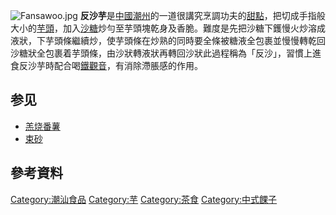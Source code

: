 {{Unreferenced|time=2022-04-19T04:59:27+00:00}}
[[File:Fansawoo.jpg|thumb]]
'''反沙芋'''是[[中國|中國]][[潮州|潮州]]的一道很講究烹調功夫的[[甜點|甜點]]，把切成手指般大小的[[芋頭|芋頭]]，加入[[沙糖|沙糖]]炒勻至芋頭塊乾身及香脆。難度是先把沙糖下鑊慢火炒溶成液狀，下芋頭條繼續炒，使芋頭條在炒熟的同時要全條被糖液全包裹並慢慢轉乾回沙糖狀全包裹着芋頭條，由沙狀轉液狀再轉回沙狀此過程稱為「反沙」，習慣上進食反沙芋時配合喝[[鐵觀音|鐵觀音]]，有消除滯脹感的作用。

==参见==
*[[羔烧番薯|羔烧番薯]]
*[[束砂|束砂]]

==參考資料==
{{reflist}}

[[Category:潮汕食品|Category:潮汕食品]]
[[Category:芋|Category:芋]]
[[Category:茶食|Category:茶食]]
[[Category:中式餜子|Category:中式餜子]]